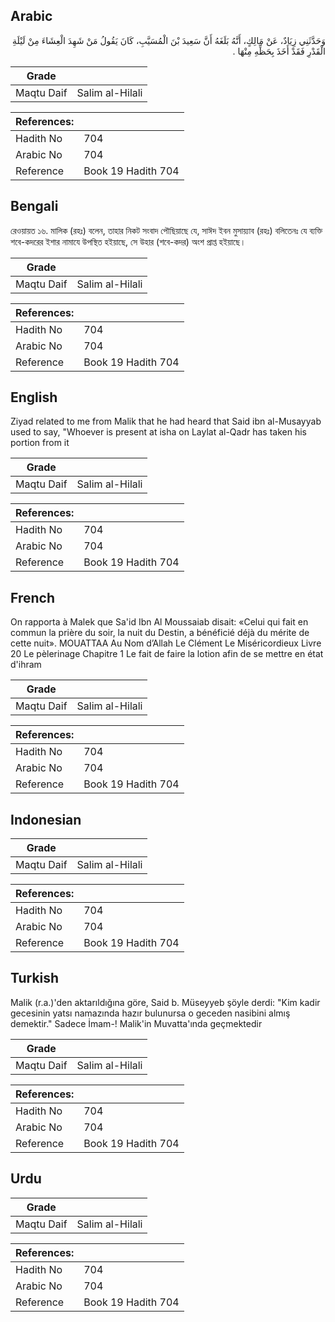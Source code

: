 ## Arabic


<div dir="rtl" lang="ar" style={{fontSize:'larger',backgroundColor:'#f8f9fa',padding:20}}>
وَحَدَّثَنِي زِيَادٌ، عَنْ مَالِكٍ، أَنَّهُ بَلَغَهُ أَنَّ سَعِيدَ بْنَ الْمُسَيَّبِ، كَانَ يَقُولُ مَنْ شَهِدَ الْعِشَاءَ مِنْ لَيْلَةِ الْقَدْرِ فَقَدْ أَخَذَ بِحَظِّهِ مِنْهَا ‏.‏
</div>
<div style={{backgroundColor:'#f8f9fa',padding:20, marginBottom: 10}}><table> <thead> <tr> <th>Grade</th> <th></th> </tr> </thead> <tbody> <tr><td>Maqtu Daif</td><td>Salim al-Hilali</td></tr></tbody></table><table> <thead> <tr> <th>References:</th> <th></th> </tr> </thead> <tbody><tr><td>Hadith No</td><td>704</td></tr><tr><td>Arabic No</td><td>704</td></tr><tr><td>Reference</td><td>Book 19 Hadith 704</td></tr></tbody></table></div>

## Bengali


<div dir="ltr" lang="bn" style={{fontSize:'larger',backgroundColor:'#f8f9fa',padding:20}}>
রেওয়ায়ত ১৬. মালিক (রহঃ) বলেন, তাহার নিকট সংবাদ পৌছিয়াছে যে, সাঈদ ইবন মুসায়্যাব (রহঃ) বলিতেনঃ যে ব্যক্তি শবে-কদরের ইশার নামাযে উপস্থিত হইয়াছে, সে উহার (শবে-কদর) অংশ প্রাপ্ত হইয়াছে।
</div>
<div style={{backgroundColor:'#f8f9fa',padding:20, marginBottom: 10}}><table> <thead> <tr> <th>Grade</th> <th></th> </tr> </thead> <tbody> <tr><td>Maqtu Daif</td><td>Salim al-Hilali</td></tr></tbody></table><table> <thead> <tr> <th>References:</th> <th></th> </tr> </thead> <tbody><tr><td>Hadith No</td><td>704</td></tr><tr><td>Arabic No</td><td>704</td></tr><tr><td>Reference</td><td>Book 19 Hadith 704</td></tr></tbody></table></div>

## English


<div dir="ltr" lang="en" style={{fontSize:'larger',backgroundColor:'#f8f9fa',padding:20}}>
Ziyad related to me from Malik that he had heard that Said ibn al-Musayyab used to say, "Whoever is present at isha on Laylat al-Qadr has taken his portion from it
</div>
<div style={{backgroundColor:'#f8f9fa',padding:20, marginBottom: 10}}><table> <thead> <tr> <th>Grade</th> <th></th> </tr> </thead> <tbody> <tr><td>Maqtu Daif</td><td>Salim al-Hilali</td></tr></tbody></table><table> <thead> <tr> <th>References:</th> <th></th> </tr> </thead> <tbody><tr><td>Hadith No</td><td>704</td></tr><tr><td>Arabic No</td><td>704</td></tr><tr><td>Reference</td><td>Book 19 Hadith 704</td></tr></tbody></table></div>

## French


<div dir="ltr" lang="fr" style={{fontSize:'larger',backgroundColor:'#f8f9fa',padding:20}}>
On rapporta à Malek que Sa'id Ibn Al Moussaiab disait: «Celui qui fait en commun la prière du soir, la nuit du Destin, a bénéficié déjà du mérite de cette nuit». MOUATTAA Au Nom d’Allah Le Clément Le Miséricordieux Livre 20 Le pèlerinage Chapitre 1 Le fait de faire la lotion afin de se mettre en état d'ihram
</div>
<div style={{backgroundColor:'#f8f9fa',padding:20, marginBottom: 10}}><table> <thead> <tr> <th>Grade</th> <th></th> </tr> </thead> <tbody> <tr><td>Maqtu Daif</td><td>Salim al-Hilali</td></tr></tbody></table><table> <thead> <tr> <th>References:</th> <th></th> </tr> </thead> <tbody><tr><td>Hadith No</td><td>704</td></tr><tr><td>Arabic No</td><td>704</td></tr><tr><td>Reference</td><td>Book 19 Hadith 704</td></tr></tbody></table></div>

## Indonesian


<div dir="ltr" lang="id" style={{fontSize:'larger',backgroundColor:'#f8f9fa',padding:20}}>

</div>
<div style={{backgroundColor:'#f8f9fa',padding:20, marginBottom: 10}}><table> <thead> <tr> <th>Grade</th> <th></th> </tr> </thead> <tbody> <tr><td>Maqtu Daif</td><td>Salim al-Hilali</td></tr></tbody></table><table> <thead> <tr> <th>References:</th> <th></th> </tr> </thead> <tbody><tr><td>Hadith No</td><td>704</td></tr><tr><td>Arabic No</td><td>704</td></tr><tr><td>Reference</td><td>Book 19 Hadith 704</td></tr></tbody></table></div>

## Turkish


<div dir="ltr" lang="tr" style={{fontSize:'larger',backgroundColor:'#f8f9fa',padding:20}}>
Malik (r.a.)'den aktarıldığına göre, Said b. Müseyyeb şöyle derdi: "Kim kadir gecesinin yatsı namazında hazır bulunursa o geceden nasibini almış demektir." Sadece İmam-! Malik'in Muvatta'ında geçmektedir
</div>
<div style={{backgroundColor:'#f8f9fa',padding:20, marginBottom: 10}}><table> <thead> <tr> <th>Grade</th> <th></th> </tr> </thead> <tbody> <tr><td>Maqtu Daif</td><td>Salim al-Hilali</td></tr></tbody></table><table> <thead> <tr> <th>References:</th> <th></th> </tr> </thead> <tbody><tr><td>Hadith No</td><td>704</td></tr><tr><td>Arabic No</td><td>704</td></tr><tr><td>Reference</td><td>Book 19 Hadith 704</td></tr></tbody></table></div>

## Urdu


<div dir="rtl" lang="ur" style={{fontSize:'larger',backgroundColor:'#f8f9fa',padding:20}}>

</div>
<div style={{backgroundColor:'#f8f9fa',padding:20, marginBottom: 10}}><table> <thead> <tr> <th>Grade</th> <th></th> </tr> </thead> <tbody> <tr><td>Maqtu Daif</td><td>Salim al-Hilali</td></tr></tbody></table><table> <thead> <tr> <th>References:</th> <th></th> </tr> </thead> <tbody><tr><td>Hadith No</td><td>704</td></tr><tr><td>Arabic No</td><td>704</td></tr><tr><td>Reference</td><td>Book 19 Hadith 704</td></tr></tbody></table></div>